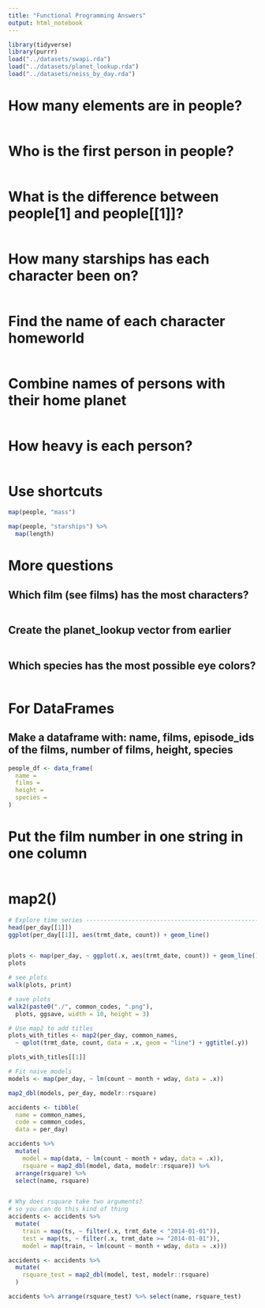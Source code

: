 ```yaml
---
title: "Functional Programming Answers"
output: html_notebook
---
```


```r
library(tidyverse)
library(purrr)
load("../datasets/swapi.rda")
load("../datasets/planet_lookup.rda")
load("../datasets/neiss_by_day.rda")
```

# How many elements are in people?

```r

```

# Who is the first person in people?

```r

```

# What is the difference between people[1] and people[[1]]?

```r

```

# How many starships has each character been on?

```r

```

# Find the name of each character homeworld

```r

```

# Combine names of persons with their home planet

```r

```

# How heavy is each person?

```r

```

# Use shortcuts

```r
map(people, "mass")

map(people, "starships") %>%
  map(length)
```

# More questions

## Which film (see films) has the most characters?

```r

```

## Create the planet_lookup vector from earlier

```r

```

## Which species has the most possible eye colors?

```r

```

# For DataFrames

## Make a dataframe with: name, films, episode_ids of the films, number of films, height, species

```r
people_df <- data_frame(
  name = 
  films = 
  height = 
  species =
)
```

# Put the film number in one string in one column

```r

```

# map2()

```r
# Explore time series -----------------------------------------------------
head(per_day[[1]])
ggplot(per_day[[1]], aes(trmt_date, count)) + geom_line()


plots <- map(per_day, ~ ggplot(.x, aes(trmt_date, count)) + geom_line())
plots

# see plots
walk(plots, print)

# save plots
walk2(paste0("./", common_codes, ".png"),
  plots, ggsave, width = 10, height = 3)

# Use map2 to add titles
plots_with_titles <- map2(per_day, common_names, 
  ~ qplot(trmt_date, count, data = .x, geom = "line") + ggtitle(.y))

plots_with_titles[[1]]

# Fit naive models
models <- map(per_day, ~ lm(count ~ month + wday, data = .x))

map2_dbl(models, per_day, modelr::rsquare)

accidents <- tibble(
  name = common_names,
  code = common_codes,
  data = per_day)

accidents %>%
  mutate(
    model = map(data, ~ lm(count ~ month + wday, data = .x)),
    rsquare = map2_dbl(model, data, modelr::rsquare)) %>%
  arrange(rsquare) %>% 
  select(name, rsquare)


# Why does rsquare take two arguments?
# so you can do this kind of thing
accidents <- accidents %>% 
  mutate(
    train = map(ts, ~ filter(.x, trmt_date < "2014-01-01")),
    test = map(ts, ~ filter(.x, trmt_date >= "2014-01-01")),
    model = map(train, ~ lm(count ~ month + wday, data = .x)))

accidents <- accidents %>% 
  mutate(
    rsquare_test = map2_dbl(model, test, modelr::rsquare)
  )

accidents %>% arrange(rsquare_test) %>% select(name, rsquare_test)
```

